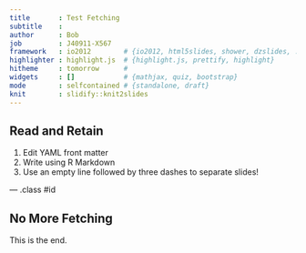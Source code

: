 ```yaml
---
title       : Test Fetching
subtitle    : 
author      : Bob
job         : J40911-X567
framework   : io2012        # {io2012, html5slides, shower, dzslides, ...}
highlighter : highlight.js  # {highlight.js, prettify, highlight}
hitheme     : tomorrow      # 
widgets     : []            # {mathjax, quiz, bootstrap}
mode        : selfcontained # {standalone, draft}
knit        : slidify::knit2slides
---
```


## Read and Retain

1. Edit YAML front matter
2. Write using R Markdown
3. Use an empty line followed by three dashes to separate slides!

--- .class #id 

## No More Fetching

This is the end.



